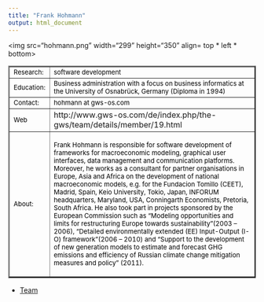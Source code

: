 ```yaml
---
title: "Frank Hohmann"
output: html_document
---
```

<html>
<body>
 
<img src="hohmann.png" width="299" height="350" align= top * left * bottom>

<table border="2">

<tr>
<td> <font size="2" color="black"> Research:</font>
 </td>

<td> <font size="2" color="black"> software development </font></td>

<tr>

<td> <font size="2" color="black"> Education:</font>
 </td>

<td> <font size="2" color="black"> Business administration with a focus on business informatics at the University of Osnabrück, Germany (Diploma in 1994) </font>
</td>

</tr>

<tr>
<td> <font size="2" color="black"> Contact:</font> </td>

<td> <font size="2" color="black"> hohmann at gws-os.com </font> </td>

</tr>

<tr> 
<td > <font size="2" color="black">  Web </font> </td> 
<td> http://www.gws-os.com/de/index.php/the-gws/team/details/member/19.html </td>

<tr>
<td> 
<font size="2" color="black"> About: </font> </td>
<td><font size="2" color="black"> 
Frank Hohmann is responsible for software development of frameworks for macroeconomic modeling, graphical user interfaces, data management and communication platforms. Moreover, he works as a consultant for partner organisations in Europe, Asia and Africa on the development of national macroeconomic models, e.g. for the Fundacion Tomillo (CEET), Madrid, Spain, Keio University, Tokio, Japan, INFORUM headquarters, Maryland, USA, Conningarth Economists, Pretoria, South Africa. He also took part in projects sponsored by the European Commission such as “Modeling opportunities and limits for restructuring Europe towards sustainability”(2003 – 2006), “Detailed environmentally extended (EE) Input-Output (I-O) framework”(2006 – 2010) and “Support to the development of new generation models to estimate and forecast GHG emissions and efficiency of Russian climate change mitigation measures and policy” (2011).

 </font>
</td>
</tr>
</tr>


</table> 

- <a href="equipo.html"> Team </a>

</body>


</html>